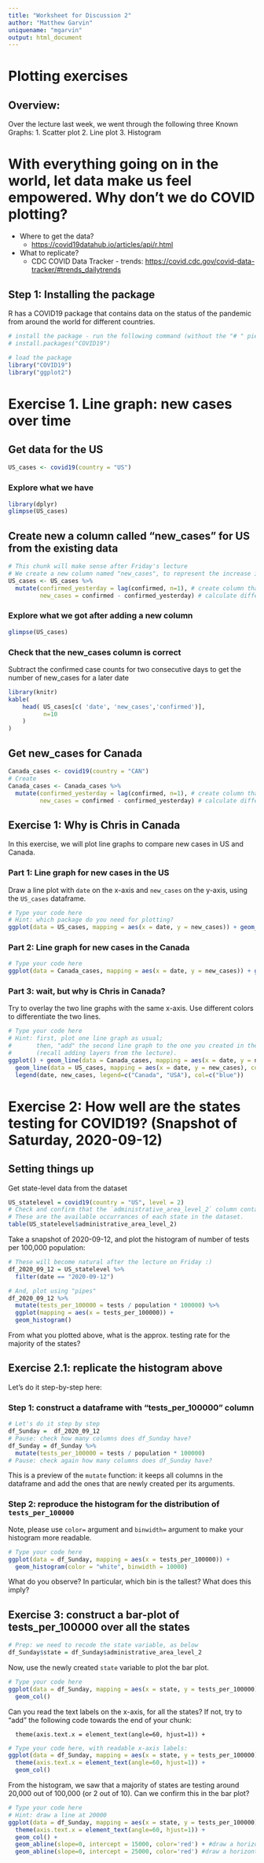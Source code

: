 ```yaml
---
title: "Worksheet for Discussion 2"
author: "Matthew Garvin"
uniquename: "mgarvin"
output: html_document
---
```

# Plotting exercises

## Overview:
Over the lecture last week, we went through the following three Known Graphs:
1. Scatter plot
2. Line plot 
3. Histogram

# With everything going on in the world, let data make us feel empowered. Why don't we do COVID plotting?
* Where to get the data?
    * <https://covid19datahub.io/articles/api/r.html>
* What to replicate?
    * CDC COVID Data Tracker - trends:
      <https://covid.cdc.gov/covid-data-tracker/#trends_dailytrends>

## Step 1: Installing the package
R has a COVID19 package that contains data on the status of the pandemic from
around the world for different countries. 

```r
# install the package - run the following command (without the "# " piece) in # Console
# install.packages("COVID19")

# load the package
library("COVID19")
library("ggplot2")
```

# Exercise 1. Line graph: new cases over time

## Get data for the US
```r
US_cases <- covid19(country = "US")
```

### Explore what we have
```r
library(dplyr)
glimpse(US_cases)
```


## Create new a column called "new_cases" for US from the existing data
```r
# This chunk will make sense after Friday's lecture
# We create a new column named "new_cases", to represent the increase in the number of confirmed cases on that day
US_cases <- US_cases %>% 
  mutate(confirmed_yesterday = lag(confirmed, n=1), # create column that is previous days value                            
         new_cases = confirmed - confirmed_yesterday) # calculate difference
```

### Explore what we got after adding a new column
```r
glimpse(US_cases)
```

### Check that the new_cases column is correct
Subtract the confirmed case counts for two consecutive days to get the number of new_cases for a later date
```r
library(knitr)
kable(
    head( US_cases[c( 'date', 'new_cases','confirmed')],
          n=10
    )
)
```

## Get new_cases for Canada
```r
Canada_cases <- covid19(country = "CAN")
# Create 
Canada_cases <- Canada_cases %>% 
  mutate(confirmed_yesterday = lag(confirmed, n=1), # create column that is previous days value                            
         new_cases = confirmed - confirmed_yesterday) # calculate difference
```

## Exercise 1: Why is Chris in Canada
In this exercise, we will plot line graphs to compare new cases in US and Canada.

### Part 1: Line graph for new cases in the US
Draw a line plot with `date` on the x-axis and `new_cases` on the y-axis, using the `US_cases` dataframe.
```r
# Type your code here
# Hint: which package do you need for plotting?
ggplot(data = US_cases, mapping = aes(x = date, y = new_cases)) + geom_line()


```

### Part 2: Line graph for new cases in the Canada
```r
# Type your code here
ggplot(data = Canada_cases, mapping = aes(x = date, y = new_cases)) + geom_line()

```

### Part 3: wait, but why is Chris in Canada?
Try to overlay the two line graphs with the same x-axis. Use different colors to
differentiate the two lines.

```r
# Type your code here
# Hint: first, plot one line graph as usual; 
#       then, "add" the second line graph to the one you created in the first step 
#       (recall adding layers from the lecture).
ggplot() + geom_line(data = Canada_cases, mapping = aes(x = date, y = new_cases), color="blue") +
  geom_line(data = US_cases, mapping = aes(x = date, y = new_cases), color="red") +
  legend(date, new_cases, legend=c("Canada", "USA"), col=c("blue"))

```


# Exercise 2: How well are the states testing for COVID19? (Snapshot of Saturday, 2020-09-12)

## Setting things up
Get state-level data from the dataset 
```r
US_statelevel = covid19(country = "US", level = 2)
# Check and confirm that the `administrative_area_level_2` column contains the State info;
# These are the available occurrances of each state in the dataset.
table(US_statelevel$administrative_area_level_2)
```

Take a snapshot of 2020-09-12, and plot the histogram of number of tests per 100,000 population:
```r
# These will become natural after the lecture on Friday :)
df_2020_09_12 = US_statelevel %>%
  filter(date == "2020-09-12")

# And, plot using "pipes"
df_2020_09_12 %>% 
  mutate(tests_per_100000 = tests / population * 100000) %>%
  ggplot(mapping = aes(x = tests_per_100000)) +
  geom_histogram()
```
From what you plotted above, what is the approx. testing rate for the majority of the states?

## Exercise 2.1: replicate the histogram above
Let's do it step-by-step here: 

### Step 1: construct a dataframe with "tests_per_100000" column
```r
# Let's do it step by step
df_Sunday =  df_2020_09_12 
# Pause: check how many columns does df_Sunday have?
df_Sunday = df_Sunday %>% 
  mutate(tests_per_100000 = tests / population * 100000)
# Pause: check again how many columns does df_Sunday have?
```
This is a preview of the `mutate` function: it keeps all columns in the
dataframe and add the ones that are newly created per its arguments.

### Step 2: reproduce the histogram for the distribution of `tests_per_100000`
Note, please use `color=` argument and `binwidth=` argument to make your
histogram more readable.
```r
# Type your code here
ggplot(data = df_Sunday, mapping = aes(x = tests_per_100000)) +
  geom_histogram(color = "white", binwidth = 10000)

```
What do you observe? In particular, which bin is the tallest? What does this
imply?


## Exercise 3: construct a bar-plot of tests_per_100000 over all the states
```r
# Prep: we need to recode the state variable, as below
df_Sunday$state = df_Sunday$administrative_area_level_2
```

Now, use the newly created `state` variable to plot the bar plot.

```r
# Type your code here
ggplot(data = df_Sunday, mapping = aes(x = state, y = tests_per_100000)) +
  geom_col()


```

Can you read the text labels on the x-axis, for all the states? If not, try to
"add" the following code towards the end of your chunk:
```
  theme(axis.text.x = element_text(angle=60, hjust=1)) +
```

```r
# Type your code here, with readable x-axis labels:
ggplot(data = df_Sunday, mapping = aes(x = state, y = tests_per_100000)) +
  theme(axis.text.x = element_text(angle=60, hjust=1)) +
  geom_col()
```

From the histogram, we saw that a majority of states are testing around 20,000
out of 100,000 (or 2 out of 10). Can we confirm this in the bar plot?
```r
# Type your code here
# Hint: draw a line at 20000
ggplot(data = df_Sunday, mapping = aes(x = state, y = tests_per_100000)) +
  theme(axis.text.x = element_text(angle=60, hjust=1)) +
  geom_col() +
  geom_abline(slope=0, intercept = 15000, color='red') + #draw a horizontal line (slope=0)
  geom_abline(slope=0, intercept = 25000, color='red') #draw a horizontal line (slope=0)





```
